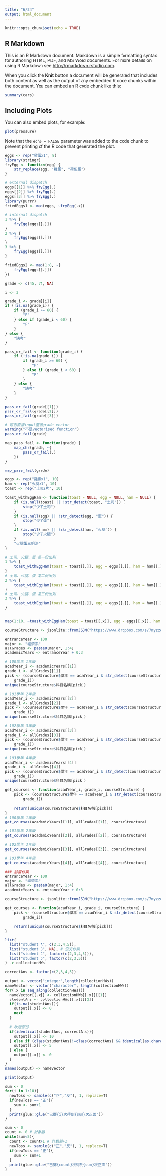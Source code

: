 ```yaml
---
title: "6/24"
output: html_document
---
```


```r
knitr::opts_chunk$set(echo = TRUE)
```

## R Markdown

This is an R Markdown document. Markdown is a simple formatting syntax for authoring HTML, PDF, and MS Word documents. For more details on using R Markdown see <http://rmarkdown.rstudio.com>.

When you click the **Knit** button a document will be generated that includes both content as well as the output of any embedded R code chunks within the document. You can embed an R code chunk like this:

```r
summary(cars)
```

## Including Plots

You can also embed plots, for example:

```r
plot(pressure)
```

Note that the `echo = FALSE` parameter was added to the code chunk to prevent printing of the R code that generated the plot.
```r
eggs <- rep("雞蛋x1", 8)
library(stringr)
fryEgg <- function(egg) {
    str_replace(egg, "雞蛋", "荷包蛋")
}

# external dispatch
eggs[[1]] %>% fryEgg(.)
eggs[[2]] %>% fryEgg(.)
eggs[[3]] %>% fryEgg(.)
library(purrr)
friedEggs1 <- map(eggs, ~fryEgg(.x))

# internal dispatch
1 %>% {
    fryEgg(eggs[[.]])
}
2 %>% {
    fryEgg(eggs[[.]])
}
3 %>% {
    fryEgg(eggs[[.]])
}

friedEggs2 <- map(1:8, ~{
    fryEgg(eggs[[.]])
})
```

```r
grade <- c(45, 74, NA)

i <- 3

grade_i <- grade[[i]]
if (!is.na(grade_i)) {
    if (grade_i >= 60) {
        "P"
    } else if (grade_i < 60) {
        "F"
    }
} else {
    "缺考"
}
```

```r
pass_or_fail <- function(grade_i) {
    if (!is.na(grade_i)) {
        if (grade_i >= 60) {
            "P"
        } else if (grade_i < 60) {
            "F"
        }
    } else {
        "缺考"
    }
}

pass_or_fail(grade[[1]])
pass_or_fail(grade[[2]])
pass_or_fail(grade[[3]])

# 可否直接input整個grade vector
warning("不是vectorised function")
pass_or_fail(grade)
```

```r
map_pass_fail <- function(grade) {
    map_chr(grade, ~{
        pass_or_fail(.)
    })
}
```

```r
map_pass_fail(grade)
```
```r
eggs <- rep("雞蛋x1", 10)
ham <- rep("火腿x1", 10)
toast <- rep("土司2片", 10)

toast_withEggHam <- function(toast = NULL, egg = NULL, ham = NULL) {
    if (is.null(toast) || !str_detect(toast, "土司")) {
        stop("少了土司")
    }
    if (is.null(egg) || !str_detect(egg, "蛋")) {
        stop("少了蛋")
    }
    if (is.null(ham) || !str_detect(ham, "火腿")) {
        stop("少了火腿")
    }
    "火腿蛋三明治"
}

# 土司、火腿、蛋 第一份出列
1 %>% {
    toast_withEggHam(toast = toast[[.]], egg = eggs[[.]], ham = ham[[.]])
}
# 土司、火腿、蛋 第二份出列
2 %>% {
    toast_withEggHam(toast = toast[[.]], egg = eggs[[.]], ham = ham[[.]])
}
# 土司、火腿、蛋 第三份出列
3 %>% {
    toast_withEggHam(toast = toast[[.]], egg = eggs[[.]], ham = ham[[.]])
}


map(1:10, ~toast_withEggHam(toast = toast[[.x]], egg = eggs[[.x]], ham = ham[[.x]]))
```
```r
courseStructure <- jsonlite::fromJSON("https://www.dropbox.com/s/7myzzdnoor21hye/courseStructure2.json?dl=1")
```

```r
entranceYear <- 100
major <- "經濟系"
allGrades <- paste0(major, 1:4)
academicYears <- entranceYear + 0:3

# 100學年 1年級
acadYear_i <- academicYears[[1]]
grade_i <- allGrades[[1]]
pick <- (courseStructure$學年 == acadYear_i & str_detect(courseStructure$應修系級, 
    grade_i))
unique(courseStructure$科目名稱[pick])

# 101學年 2年級
acadYear_i <- academicYears[[2]]
grade_i <- allGrades[[2]]
pick <- (courseStructure$學年 == acadYear_i & str_detect(courseStructure$應修系級, 
    grade_i))
unique(courseStructure$科目名稱[pick])

# 102學年 3年級
acadYear_i <- academicYears[[3]]
grade_i <- allGrades[[3]]
pick <- (courseStructure$學年 == acadYear_i & str_detect(courseStructure$應修系級, 
    grade_i))
unique(courseStructure$科目名稱[pick])

# 103學年 4年級
acadYear_i <- academicYears[[4]]
grade_i <- allGrades[[4]]
pick <- (courseStructure$學年 == acadYear_i & str_detect(courseStructure$應修系級, 
    grade_i))
unique(courseStructure$科目名稱[pick])
```


```r
get_courses <- function(acadYear_i, grade_i, courseStructure) {
    pick <- (courseStructure$學年 == acadYear_i & str_detect(courseStructure$應修系級, 
        grade_i))
    
    return(unique(courseStructure$科目名稱[pick]))
}
# 100學年 1年級
get_courses(academicYears[[1]], allGrades[[1]], courseStructure)

# 101學年 2年級
get_courses(academicYears[[2]], allGrades[[2]], courseStructure)

# 102學年 3年級
get_courses(academicYears[[3]], allGrades[[3]], courseStructure)

# 103學年 4年級
get_courses(academicYears[[4]], allGrades[[4]], courseStructure)
```

```r
### 前置作業
entranceYear <- 100
major <- "經濟系"
allGrades <- paste0(major, 1:4)
academicYears <- entranceYear + 0:3

courseStructure <- jsonlite::fromJSON("https://www.dropbox.com/s/7myzzdnoor21hye/courseStructure2.json?dl=1")

get_courses <- function(acadYear_i, grade_i, courseStructure) {
    pick <- (courseStructure$學年 == acadYear_i & str_detect(courseStructure$應修系級, 
        grade_i))
    
    return(unique(courseStructure$科目名稱[pick]))
}
```

```r
list(
  list("student A", c(2,3,4,5)),
  list("student B", NA), # 沒交作業
  list("student C", factor(c(2,3,4,5))),
  list("student D", factor(c(2,3,5)))
) -> collectionHWs

correctAns <- factor(c(2,3,4,5))

output <- vector("integer",length(collectionHWs))
nameVector <- vector("character", length(collectionHWs))
for(.x in seq_along(collectionHWs)){
  nameVector[[.x]] <- collectionHWs[[.x]][[1]]
  studentAns <- collectionHWs[[.x]][[2]] 
  if(is.na(studentAns)){
    output[[.x]] <- 0
    next
  } 
  
  # 改題部份
  if(identical(studentAns, correctAns)){
    output[[.x]] <- 10
  } else if (class(studentAns)!=class(correctAns) && identical(as.character(studentAns),as.character(correctAns))) {
    output[[.x]] <- 5
  } else {
    output[[.x]] <- 0
  }
}
names(output) <- nameVector

print(output)
```

```r
sum <- 0
for(i in 1:10){
  newToss <- sample(c("正","反"), 1, replace=T)
  if(newToss == "正"){
    sum <- sum+1
  }
  print(glue::glue("已擲{i}次得到{sum}次正面"))
}
```

```r
sum <- 0
count <- 0 # 計數器
while(sum<5){
  count <- count+1 # 計數器+1
  newToss <- sample(c("正","反"), 1, replace=T)
  if(newToss == "正"){
    sum <- sum+1
  }
  print(glue::glue("已擲{count}次得到{sum}次正面"))
}
```

